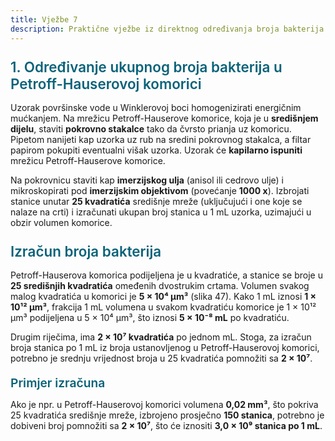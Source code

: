 ```yaml
---
title: Vježbe 7
description: Praktične vježbe iz direktnog određivanja broja bakterija
---
```


<h3 style="color: #096279; font-size: 1.4rem; font-weight: 600; margin: 1.5rem 0 1rem 0;">1. Određivanje ukupnog broja bakterija u Petroff-Hauserovoj komorici</h3>

Uzorak površinske vode u Winklerovoj boci homogenizirati energičnim mućkanjem. Na mrežicu Petroff-Hauserove komorice, koja je u **središnjem dijelu**, staviti **pokrovno stakalce** tako da čvrsto prianja uz komoricu. Pipetom nanijeti kap uzorka uz rub na sredini pokrovnog stakalca, a filtar papirom pokupiti eventualni višak uzorka. Uzorak će **kapilarno ispuniti** mrežicu Petroff-Hauserove komorice.

Na pokrovnicu staviti kap **imerzijskog ulja** (anisol ili cedrovo ulje) i mikroskopirati pod **imerzijskim objektivom** (povećanje **1000 x**). Izbrojati stanice unutar **25 kvadratića** središnje mreže (uključujući i one koje se nalaze na crti) i izračunati ukupan broj stanica u 1 mL uzorka, uzimajući u obzir volumen komorice.

<h3 style="color: #096279; font-size: 1.4rem; font-weight: 600; margin: 1.5rem 0 1rem 0;">Izračun broja bakterija</h3>

Petroff-Hauserova komorica podijeljena je u kvadratiće, a stanice se broje u **25 središnjih kvadratića** omeđenih dvostrukim crtama. Volumen svakog malog kvadratića u komorici je **5 × 10⁴ μm³** (slika 47). Kako 1 mL iznosi **1 × 10¹² μm³**, frakcija 1 mL volumena u svakom kvadratiću komorice je 1 × 10¹² μm³ podijeljena u 5 × 10⁴ μm³, što iznosi **5 × 10⁻⁸ mL** po kvadratiću. 

Drugim riječima, ima **2 × 10⁷ kvadratića** po jednom mL. Stoga, za izračun broja stanica po 1 mL iz broja ustanovljenog u Petroff-Hauserovoj komorici, potrebno je srednju vrijednost broja u 25 kvadratića pomnožiti sa **2 × 10⁷**.

<h4 style="color: #096279; font-size: 1.2rem; font-weight: 600; margin: 1.2rem 0 0.8rem 0;">Primjer izračuna</h4>

Ako je npr. u Petroff-Hauserovoj komorici volumena **0,02 mm³**, što pokriva 25 kvadratića središnje mreže, izbrojeno prosječno **150 stanica**, potrebno je dobiveni broj pomnožiti sa **2 × 10⁷**, što će iznositi **3,0 × 10⁹ stanica po 1 mL**.